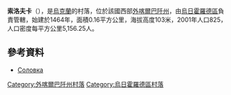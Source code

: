 {{coord|48|22|21|N|22|16|19|E|scale:100000|display=title}}

'''索洛夫卡'''（{{lang-uk|Соловка}}），是[[烏克蘭|烏克蘭]]的村落，位於該國西部[[外喀爾巴阡州|外喀爾巴阡州]]，由[[烏日霍羅德區|烏日霍羅德區]]負責管轄，始建於1464年，面積0.16平方公里，海拔高度103米，2001年人口825，人口密度每平方公里5,156.25人。

==參考資料==
*[http://w1.c1.rada.gov.ua/pls/z7502/A005?rdat1=22.11.2011&rf7571=11754 Соловка]{{dead link|date=2018年4月 |bot=InternetArchiveBot |fix-attempted=yes }}

{{DEFAULTSORT:Соловка}}

[[Category:外喀爾巴阡州村落|Category:外喀爾巴阡州村落]]
[[Category:烏日霍羅德區村落|Category:烏日霍羅德區村落]]


{{Zakarpattia-geo-stub}}